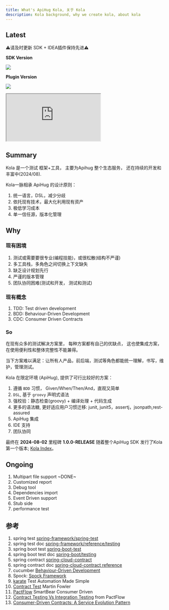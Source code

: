 ```yaml
---
title: What's ApiHug Kola, 关于 Kola
description: Kola background, why we create kola, about kola
---
```


## Latest

⚠️请及时更新 SDK + IDEA插件保持先进⚠️

**SDK Version**

<a target="_blank" href="https://search.maven.org/artifact/com.apihug/it-bom"><img
  src="https://img.shields.io/maven-central/v/com.apihug/it-bom.svg?label=Maven%20Central"/></a>

**Plugin Version**

<a target="_blank" href="https://search.maven.org/artifact/com.apihug/it-bom"><img
  src="https://img.shields.io/maven-central/v/com.apihug/it-bom.svg?label=Maven%20Central"/></a>


<div>
  <iframe
    src="https://plugins.jetbrains.com/embeddable/install/23534"
    border="0"
    height={'48px'}
    allow="accelerometer; autoplay; clipboard-write; encrypted-media; gyroscope; picture-in-picture"
    allowFullScreen
  ></iframe>
</div>

## Summary

Kola 是一个测试 框架+工具， 主要为Apihug 整个生态服务， 还在持续的开发和丰富中(2024/08).

Kola一脉相承 ApiHug 的设计原则：

1. 统一语言，DSL，减少分歧
2. 依托现有技术，最大化利用现有资产
3. 极低学习成本
4. 单一信任源，版本化管理

## Why

### 现有困境

1. 测试或需要要很专业(编程技能)，或很松散(结构不严谨)
2. 多工具栈，多角色之间切换上下文缺失
3. 缺乏设计规划先行
4. 严谨的版本管理
5. 团队协同困难(测试和开发， 测试和测试)


### 现有概念

1. TDD: Test driven development
2. BDD: Behaviour-Driven Development
3. CDC: Consumer Driven Contracts

### So

在现有众多的测试解决方案里， 每种方案都有自己的优缺点， 这也使集成方案，在使用便利性和整体完整性不能兼得。 

当下方案难以满足：让所有人产品，前后端，测试等角色都能统一理解，书写，维护，管理测试。 

Kola 在限定环境 (ApiHug), 提供了可行比较好的方案：

1. 遵循 `BDD` 习惯， Given/When/Then/And，直观又简单
2. `DSL`, 基于 `groovy` 声明式语法
3. 强校验：静态检查(groovy) + 编译处理 + 代码生成 
4. 更多的语法糖, 更好适应用户习惯迁移: junit, junit5，assertj，jsonpath,rest-assured
5. ApiHug 集成
6. IDE 支持
7. 团队协同

最终在 **2024-08-02** 里程碑 **1.0.0-RELEASE**  随着整个ApiHug SDK 发行了Kola 第一个版本; [Kola Index](/zhCN-docs/kola)。

## Ongoing

1. Multipart file support ~DONE~
2. Customized report
3. Debug tool
4. Dependencies import
5. Event Driven support
6. Stub side
7. performance test


## 参考

1. spring test [spring-framework/spring-test](https://github.com/spring-projects/spring-framework/tree/main/spring-test)
2. spring test doc [spring-framework/reference/testing](https://docs.spring.io/spring-framework/reference/testing.html)
3. spring boot test [spring-boot-test](https://github.com/spring-projects/spring-boot/tree/main/spring-boot-project/spring-boot-test)
4. spring boot test doc [spring-boot/testing](https://docs.spring.io/spring-boot/reference/testing/index.html)
5. spring contract [spring-cloud-contract](https://github.com/spring-cloud/spring-cloud-contract)
6. spring contract doc [spring-cloud-contract reference](https://docs.spring.io/spring-cloud-contract/reference/)
7. cucumber [Behaviour-Driven Development](https://cucumber.io/docs/bdd/)
8. Spock: [Spock Framework](https://spockframework.org/)
9. [karate](https://karatelabs.github.io/karate/) Test Automation Made Simple
10. [Contract Test](https://martinfowler.com/bliki/ContractTest.html) Martin Fowler
11. [PactFlow](https://pactflow.io/) SmartBear Consumer Driven
12. [Contract Testing Vs Integration Testing](https://pactflow.io/blog/contract-testing-vs-integration-testing/) from PactFlow
13. [Consumer-Driven Contracts: A Service Evolution Pattern](https://martinfowler.com/articles/consumerDrivenContracts.html)

